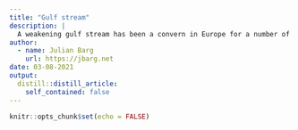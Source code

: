 ```yaml
---
title: "Gulf stream"
description: |
  A weakening gulf stream has been a convern in Europe for a number of years, one that is not talked about a lot in American media. The gulf stream is what makes for such mild weather in Europe, so it's kind of a big deal. [Now we see new negative records.](https://www.livescience.com/gulf-stream-slowing-climate-change.html) That's more than a  bit concerning. Not only would it mean colder winters in Europe, but also more extreme weather on both sides of the Atlantic (think hurricane season).
author:
  - name: Julian Barg
    url: https://jbarg.net
date: 03-08-2021
output:
  distill::distill_article:
    self_contained: false
---
```



```r
knitr::opts_chunk$set(echo = FALSE)
```
